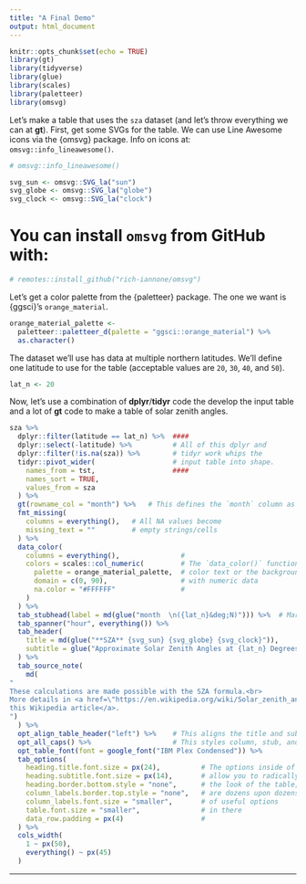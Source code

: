 ```yaml
---
title: "A Final Demo"
output: html_document
---
```


```r
knitr::opts_chunk$set(echo = TRUE)
library(gt)
library(tidyverse)
library(glue)
library(scales)
library(paletteer)
library(omsvg)
```


Let's make a table that uses the `sza` dataset (and let's throw everything we can at **gt**). First, get some SVGs for the table. We can use Line Awesome icons via the {omsvg} package. Info on icons at: `omsvg::info_lineawesome()`.

```r
# omsvg::info_lineawesome()
```

```r
svg_sun <- omsvg::SVG_la("sun")
svg_globe <- omsvg::SVG_la("globe")
svg_clock <- omsvg::SVG_la("clock")
```

# You can install `omsvg` from **GitHub** with:

```r
# remotes::install_github("rich-iannone/omsvg")
```

Let's get a color palette from the {paletteer} package. The one we want is {ggsci}'s `orange_material`.

```r
orange_material_palette <-
  paletteer::paletteer_d(palette = "ggsci::orange_material") %>%
  as.character()
```

The dataset we'll use has data at multiple northern latitudes. We'll define one latitude to use for the table (acceptable values are `20`, `30`, `40`, and `50`).

```r
lat_n <- 20
```

Now, let's use a combination of **dplyr**/**tidyr** code the develop the input table and a lot of **gt** code to make a table of solar zenith angles. 

```r
sza %>%
  dplyr::filter(latitude == lat_n) %>%  ####
  dplyr::select(-latitude) %>%          # All of this dplyr and
  dplyr::filter(!is.na(sza)) %>%        # tidyr work whips the
  tidyr::pivot_wider(                   # input table into shape.
    names_from = tst,                   ####
    names_sort = TRUE,
    values_from = sza
  ) %>%
  gt(rowname_col = "month") %>%   # This defines the `month` column as the stub
  fmt_missing(
    columns = everything(),   # All NA values become
    missing_text = ""         # empty strings/cells
  ) %>%  
  data_color(
    columns = everything(),               #
    colors = scales::col_numeric(         # The `data_color()` function can flexibly
      palette = orange_material_palette,  # color text or the backgrounds of cells
      domain = c(0, 90),                  # with numeric data
      na.color = "#FFFFFF"                #
    )
  ) %>%
  tab_stubhead(label = md(glue("month  \n({lat_n}&deg;N)"))) %>%  # Markdown used here
  tab_spanner("hour", everything()) %>%
  tab_header(
    title = md(glue("**SZA** {svg_sun} {svg_globe} {svg_clock}")),
    subtitle = glue("Approximate Solar Zenith Angles at {lat_n} Degrees North, Throughout the Year")
  ) %>%
  tab_source_note(
    md(
"
These calculations are made possible with the SZA formula.<br>
More details in <a href=\"https://en.wikipedia.org/wiki/Solar_zenith_angle\">
this Wikipedia article</a>.
")
  ) %>%
  opt_align_table_header("left") %>%    # This aligns the title and subtitle to the left
  opt_all_caps() %>%                    # This styles column, stub, and stubhead labels
  opt_table_font(font = google_font("IBM Plex Condensed")) %>%
  tab_options(
    heading.title.font.size = px(24),          # The options inside of `tab_options()`
    heading.subtitle.font.size = px(14),       # allow you to radically modify
    heading.border.bottom.style = "none",      # the look of the table; there
    column_labels.border.top.style = "none",   # are dozens upon dozens
    column_labels.font.size = "smaller",       # of useful options
    table.font.size = "smaller",               # in there
    data_row.padding = px(4)                   # 
  ) %>%
  cols_width(
    1 ~ px(50),
    everything() ~ px(45)
  )
```

------
